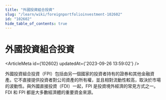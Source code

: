```yaml
---
title: "外國投資組合投資"
slug: "/learn/wiki/foreignportfolioinvestment-102602"
id: "102602"
hide_table_of_contents: true
---
```



# 外國投資組合投資

<ArticleMeta id={102602} updatedAt={'2023-09-26 13:59:02'} />
<div className='border-solid border-b border-t-0 my-4 border-[var(--ifm-color-gray-300)]' />

外國投資組合投資（FPI）包括由另一個國家的投資者持有的證券和其他金融資產。它不直接提供投資者對公司資產的所有權，並且相對流動性較高，取決於市場的波動性。與外國直接投資（FDI）一起，FPI 是投資境外經濟的常見方式之一。FDI 和 FPI 都是大多數經濟體的重要資金來源。
